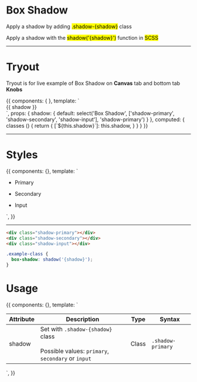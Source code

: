 <!-- Storybook Addon imports -->


<Meta title='6. Utilities|Box Shadow' />


# Box Shadow

Apply a shadow by adding <mark>.shadow-{shadow}</mark> class

Apply a shadow with the <mark>shadow('{shadow}')</mark> function in <mark>SCSS</mark>


<hr />


# Tryout

Tryout is for live example of Box Shadow on **Canvas** tab and bottom tab **Knobs**

<Story name='Tryout'>
  {{
    components: { },
    template: `<div class="d-inline-block p-5 bg-white" :class="classes">
      {{ shadow }}
    </div>`,
    props: {
      shadow: {
        default: select('Box Shadow', ['shadow-primary', 'shadow-secondary', 'shadow-input'], 'shadow-primary')
      }
    },
    computed: {
      classes () {
        return {
          [`${this.shadow}`]: this.shadow,
        }
      }
    }
  }}
</Story>

<hr/>


# Styles

<Story name='Styles'>
  {{
    components: {},
    template: `<ul class="docs__bg-color-list">
      <li>
        <div class="docs__bg-color-item shadow-primary bg-white"></div>
        <p>Primary</p>
      </li>
      <li>
        <div class="docs__bg-color-item shadow-secondary bg-white"></div>
        <p>Secondary</p>
      </li>
      <li>
        <div class="docs__bg-color-item shadow-input bg-white"></div>
        <p>Input</p>
      </li>
    </ul>`,
  }}
</Story>

<hr/>


```html
<div class="shadow-primary"></div>
<div class="shadow-secondary"></div>
<div class="shadow-input"></div>
```

```scss
.example-class {
  box-shadow: shadow('{shadow}');
}
```

# Usage 

<Story name='Usage'>
  {{
    components: {},
    template: `<table class="table table--compact table--celled">
      <thead>
        <tr>
          <th>Attribute</th>
          <th>Description</th>
          <th>Type</th>
          <th>Syntax</th>
        </tr>
      </thead>
      <tbody>
        <tr>
          <td>shadow</td>
          <td>
            Set with <code>.shadow-{shadow}</code> class <br/><br />
            Possible values: <code>primary</code>, <code>secondary</code> or <code>input</code>
          </td>
          <td>Class</td>
          <td><code>.shadow-primary</code></td>
        </tr>
      </tbody>
    </table>`,
  }}
</Story>
